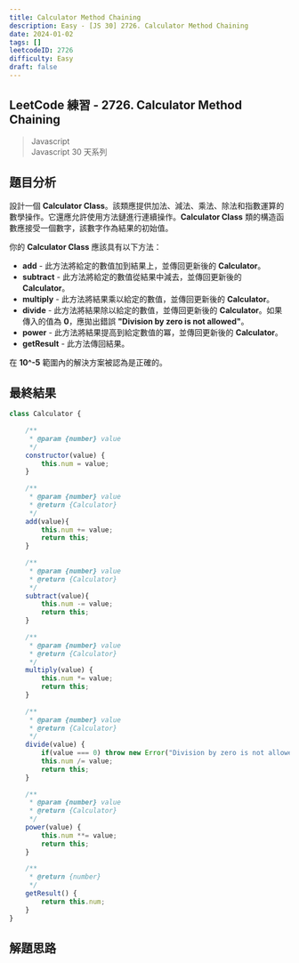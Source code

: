 ```yaml
---
title: Calculator Method Chaining
description: Easy - [JS 30] 2726. Calculator Method Chaining
date: 2024-01-02
tags: []
leetcodeID: 2726
difficulty: Easy
draft: false
---
```


## LeetCode 練習 - 2726. Calculator Method Chaining
> Javascript  
> Javascript 30 天系列

## 題目分析

設計一個 **Calculator Class**。該類應提供加法、減法、乘法、除法和指數運算的數學操作。它還應允許使用方法鏈進行連續操作。**Calculator Class** 類的構造函數應接受一個數字，該數字作為結果的初始值。

你的 **Calculator Class** 應該具有以下方法：

* **add** - 此方法將給定的數值加到結果上，並傳回更新後的 **Calculator**。
* **subtract** - 此方法將給定的數值從結果中減去，並傳回更新後的 **Calculator**。
* **multiply** - 此方法將結果乘以給定的數值，並傳回更新後的 **Calculator**。
* **divide** - 此方法將結果除以給定的數值，並傳回更新後的 **Calculator**。如果傳入的值為 **0**，應拋出錯誤 **"Division by zero is not allowed"**。
* **power** - 此方法將結果提高到給定數值的冪，並傳回更新後的 **Calculator**。
* **getResult** - 此方法傳回結果。  

在 **10^-5** 範圍內的解決方案被認為是正確的。

## 最終結果

```js:calculator-with-method-chaining.js
class Calculator {
    
    /** 
     * @param {number} value
     */
    constructor(value) {
        this.num = value;
    }
    
    /** 
     * @param {number} value
     * @return {Calculator}
     */
    add(value){
        this.num += value;
        return this;
    }
    
    /** 
     * @param {number} value
     * @return {Calculator}
     */
    subtract(value){
        this.num -= value;
        return this;
    }
    
    /** 
     * @param {number} value
     * @return {Calculator}
     */  
    multiply(value) {
        this.num *= value;
        return this;
    }
    
    /** 
     * @param {number} value
     * @return {Calculator}
     */
    divide(value) {
        if(value === 0) throw new Error("Division by zero is not allowed");
        this.num /= value;
        return this;
    }
    
    /** 
     * @param {number} value
     * @return {Calculator}
     */
    power(value) {
        this.num **= value;
        return this;
    }
    
    /** 
     * @return {number}
     */
    getResult() {
        return this.num;
    }
}
```

## 解題思路